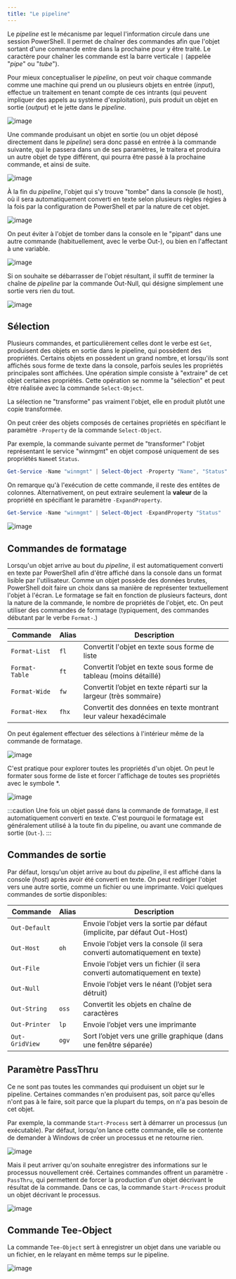 ```yaml
---
title: "Le pipeline"
---
```


Le _pipeline_ est le mécanisme par lequel l'information circule dans une session PowerShell. Il permet de chaîner des commandes afin que l'objet sortant d'une commande entre dans la prochaine pour y être traité. Le caractère pour chaîner les commande est la barre verticale `|` (appelée "_pipe_" ou "_tube_").

Pour mieux conceptualiser le _pipeline_, on peut voir chaque commande comme une machine qui prend un ou plusieurs objets en entrée (_input_), effectue un traitement en tenant compte de ces intrants (qui peuvent impliquer des appels au système d'exploitation), puis produit un objet en sortie (_output_) et le jette dans le _pipeline_.

![image](r02_02g.png)

Une commande produisant un objet en sortie (ou un objet déposé directement dans le _pipeline_) sera donc passé en entrée à la commande suivante, qui le passera dans un de ses paramètres, le traitera et produira un autre objet de type différent, qui pourra être passé à la prochaine commande, et ainsi de suite.

![image](r02_02a.png)

À la fin du _pipeline_, l'objet qui s'y trouve "tombe" dans la console (le host), où il sera automatiquement converti en texte selon plusieurs règles régies à la fois par la configuration de PowerShell et par la nature de cet objet.

![image](r02_02b.png)

On peut éviter à l'objet de tomber dans la console en le "pipant" dans une autre commande (habituellement, avec le verbe Out-), ou bien en l'affectant à une variable.

![image](r02_02c.png)

Si on souhaite se débarrasser de l'objet résultant, il suffit de terminer la chaîne de _pipeline_ par la commande Out-Null, qui désigne simplement une sortie vers rien du tout.

![image](r02_02d.png)


## Sélection

Plusieurs commandes, et particulièrement celles dont le verbe est `Get`, produisent des objets en sortie dans le pipeline, qui possèdent des propriétés. Certains objets en possèdent un grand nombre, et lorsqu'ils sont affichés sous forme de texte dans la console, parfois seules les propriétés principales sont affichées. Une opération simple consiste à "extraire" de cet objet certaines propriétés. Cette opération se nomme la "sélection" et peut être réalisée avec la commande `Select-Object`. 

La sélection ne "transforme" pas vraiment l'objet, elle en produit plutôt une copie transformée.

On peut créer des objets composés de certaines propriétés en spécifiant le paramètre `-Property` de la commande `Select-Object`.

Par exemple, la commande suivante permet de "transformer" l'objet représentant le service "winmgmt" en objet composé uniquement de ses propriétés `Name`et `Status`.

```powershell
Get-Service -Name "winmgmt" | Select-Object -Property "Name", "Status"
```

On remarque qu'à l'exécution de cette commande, il reste des entêtes de colonnes. Alternativement, on peut extraire seulement la **valeur** de la propriété en spécifiant le paramètre `-ExpandProperty`.

```powershell
Get-Service -Name "winmgmt" | Select-Object -ExpandProperty "Status"
```

![image](r02_02h.png)


## Commandes de formatage

Lorsqu'un objet arrive au bout du _pipeline_, il est automatiquement converti en texte par PowerShell afin d'être affiché dans la console dans un format lisible par l'utilisateur. Comme un objet possède des données brutes, PowerShell doit faire un choix dans sa manière de représenter textuellement l'objet à l'écran. Le formatage se fait en fonction de plusieurs facteurs, dont la nature de la commande, le nombre de propriétés de l'objet, etc. On peut utiliser des commandes de formatage (typiquement, des commandes débutant par le verbe `Format-`.)

| Commande | Alias | Description |
| -- | -- | -- |
| `Format-List` | `fl` | Convertit l'objet en texte sous forme de liste |
| `Format-Table` | `ft` | Convertit l’objet en texte sous forme de tableau (moins détaillé) |
| `Format-Wide` | `fw` | Convertit l’objet en texte réparti sur la largeur (très sommaire) |
| `Format-Hex` | `fhx` | Convertit des données en texte montrant leur valeur hexadécimale |

On peut également effectuer des sélections à l'intérieur même de la commande de formatage. 

![image](r02_02j.png)

C'est pratique pour explorer toutes les propriétés d'un objet. On peut le formater sous forme de liste et forcer l'affichage de toutes ses propriétés avec le symbole *.

![image](r02_02i.png)

:::caution
Une fois un objet passé dans la commande de formatage, il est automatiquement converti en texte. C'est pourquoi le formatage est généralement utilisé à la toute fin du pipeline, ou avant une commande de sortie (`Out-`).
:::

## Commandes de sortie

Par défaut, lorsqu'un objet arrive au bout du _pipeline_, il est affiché dans la console (_host_) après avoir été converti en texte. On peut rediriger l'objet vers une autre sortie, comme un fichier ou une imprimante. Voici quelques commandes de sortie disponibles:

| Commande | Alias | Description |
| -- | -- | -- |
| `Out-Default` |  | Envoie l’objet vers la sortie par défaut (implicite, par défaut Out-Host) |
| `Out-Host` | `oh` | Envoie l’objet vers la console (il sera converti automatiquement en texte) |
| `Out-File` |  | Envoie l’objet vers un fichier (il sera converti automatiquement en texte) |
| `Out-Null` |  | Envoie l’objet vers le néant (l’objet sera détruit) |
| `Out-String` | `oss` | Convertit les objets en chaîne de caractères |
| `Out-Printer` | `lp` | Envoie l’objet vers une imprimante |
| `Out-GridView` | `ogv` | Sort l’objet vers une grille graphique (dans une fenêtre séparée) |


## Paramètre PassThru

Ce ne sont pas toutes les commandes qui produisent un objet sur le pipeline. Certaines commandes n'en produisent pas, soit parce qu'elles n'ont pas à le faire, soit parce que la plupart du temps, on n'a pas besoin de cet objet.

Par exemple, la commande `Start-Process` sert à démarrer un processus (un exécutable). Par défaut, lorsqu'on lance cette commande, elle se contente de demander à Windows de créer un processus et ne retourne rien. 

![image](r02_02k.png)

Mais il peut arriver qu'on souhaite enregistrer des informations sur le processus nouvellement créé. Certaines commandes offrent un paramètre `-PassThru`, qui permettent de forcer la production d'un objet décrivant le résultat de la commande. Dans ce cas, la commande `Start-Process` produit un objet décrivant le processus.

![image](r02_02l.png)


## Commande Tee-Object

La commande `Tee-Object` sert à enregistrer un objet dans une variable ou un fichier, en le relayant en même temps sur le pipeline.

![image](r02_02f.png)



